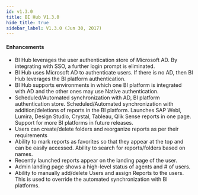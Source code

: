 ```yaml
---
id: v1.3.0
title: BI Hub V1.3.0
hide_title: true
sidebar_label: V1.3.0 (Jun 30, 2017)
---
```



<ReleaseDate
version="BI Hub V1.3.0"
date="Jun 30, 2017"
/>

#### Enhancements

* BI Hub leverages the user authentication store of Microsoft AD. By integrating with SSO, a further login prompt is eliminated.
* BI Hub uses Microsoft AD to authenticate users. If there is no AD, then BI Hub leverages the BI platform authentication.
* BI Hub supports environments in which one BI platform is integrated with AD and the other ones may use Native authentication.
* Scheduled/Automated synchronization with AD, BI platform authentication store. Scheduled/Automated synchronization with addition/deletions of reports in the BI platform. Launches SAP WebI, Lumira, Design Studio, Crystal, Tableau, Qlik Sense reports in one page. Support for more BI platforms in future releases.
* Users can create/delete folders and reorganize reports as per their requirements
* Ability to mark reports as favorites so that they appear at the top and can be easily accessed. Ability to search for reports/folders based on names.
* Recently launched reports appear on the landing page of the user.
* Admin landing page shows a high-level status of agents and # of users.
* Ability to manually add/delete Users and assign Reports to the users. This is used to override the automated synchronization with BI platforms.

